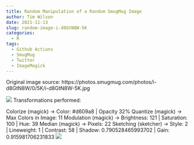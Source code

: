 ```yaml
---
title: Random Manipulation of a Random SmugMug Image
author: Tim Wilson
date: 2021-11-13
slug: random-image-i-d8GtN8W-5K
categories:
  - R
tags:
  - Github Actions
  - SmugMug
  - Twitter
  - ImageMagick
---
```


 Original image source: https://photos.smugmug.com/photos/i-d8GtN8W/0/5K/i-d8GtN8W-5K.jpg

 ![](../images/i-d8GtN8W-5K_original_2021-11-13.jpg)
 Transformations performed:

 Colorize (magick) -> Color: #d609a8 | Opacity 32% 
 Quantize (magick) -> Max Colors in Image: 11 
 Modulation (magick) -> Brightness: 121 | Saturation: 100 | Hue: 39 
 Median (magick) -> Pixels: 22 
 Sketching (sketcher) -> Style: 2 | Lineweight: 1 | Contrast: 58 | Shadow: 0.790528465993702 | Gain: 0.915981706231833 
 ![](../images/i-d8GtN8W-5K_transformed_2021-11-13.jpg)


